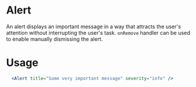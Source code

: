 
<Meta title="MDX/   Alert" component={Alert} />

# Alert

An alert displays an important message in a way that attracts the user's attention without interrupting the user's task.
`onRemove` handler can be used to enable manually dismissing the alert.

# Usage

```jsx
  <Alert title="Some very important message" severity="info" />
```

<ArgsTable of={Alert} />
